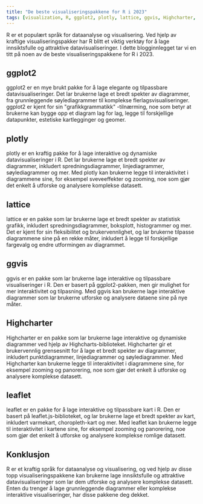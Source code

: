```yaml
---
title: "De beste visualiseringspakkene for R i 2023"
tags: [visualization, R, ggplot2, plotly, lattice, ggvis, Highcharter, leaflet]
---
```



R er et populært språk for dataanalyse og visualisering. Ved hjelp av kraftige visualiseringspakker har R blitt et viktig verktøy for å lage innsiktsfulle og attraktive datavisualiseringer. I dette blogginnlegget tar vi en titt på noen av de beste visualiseringspakkene for R i 2023.

<CiteDrive /> 

## ggplot2
ggplot2 er en mye brukt pakke for å lage elegante og tilpassbare datavisualiseringer. Det lar brukerne lage et bredt spekter av diagrammer, fra grunnleggende søylediagrammer til komplekse flerlagsvisualiseringer. ggplot2 er kjent for sin "grafikkgrammatikk" -tilnærming, noe som betyr at brukerne kan bygge opp et diagram lag for lag, legge til forskjellige datapunkter, estetiske kartlegginger og geomer.

## plotly
plotly er en kraftig pakke for å lage interaktive og dynamiske datavisualiseringer i R. Det lar brukerne lage et bredt spekter av diagrammer, inkludert spredningsdiagrammer, linjediagrammer, søylediagrammer og mer. Med plotly kan brukerne legge til interaktivitet i diagrammene sine, for eksempel sveveeffekter og zooming, noe som gjør det enkelt å utforske og analysere komplekse datasett.

## lattice
lattice er en pakke som lar brukerne lage et bredt spekter av statistisk grafikk, inkludert spredningsdiagrammer, boksplott, histogrammer og mer. Det er kjent for sin fleksibilitet og brukervennlighet, og lar brukerne tilpasse diagrammene sine på en rekke måter, inkludert å legge til forskjellige fargevalg og endre utformingen av diagrammet.

## ggvis
ggvis er en pakke som lar brukerne lage interaktive og tilpassbare visualiseringer i R. Den er basert på ggplot2-pakken, men gir mulighet for mer interaktivitet og tilpasning. Med ggvis kan brukerne lage interaktive diagrammer som lar brukerne utforske og analysere dataene sine på nye måter.

## Highcharter
Highcharter er en pakke som lar brukerne lage interaktive og dynamiske diagrammer ved hjelp av Highcharts-biblioteket. Highcharter gir et brukervennlig grensesnitt for å lage et bredt spekter av diagrammer, inkludert punktdiagrammer, linjediagrammer og søylediagrammer. Med Highcharter kan brukerne legge til interaktivitet i diagrammene sine, for eksempel zooming og panorering, noe som gjør det enkelt å utforske og analysere komplekse datasett.

## leaflet
leaflet er en pakke for å lage interaktive og tilpassbare kart i R. Den er basert på leaflet.js-biblioteket, og lar brukerne lage et bredt spekter av kart, inkludert varmekart, choropleth-kart og mer. Med leaflet kan brukerne legge til interaktivitet i kartene sine, for eksempel zooming og panorering, noe som gjør det enkelt å utforske og analysere komplekse romlige datasett.

## Konklusjon
R er et kraftig språk for dataanalyse og visualisering, og ved hjelp av disse topp visualiseringspakkene kan brukerne lage innsiktsfulle og attraktive datavisualiseringer som lar dem utforske og analysere komplekse datasett. Enten du trenger å lage grunnleggende diagrammer eller komplekse interaktive visualiseringer, har disse pakkene deg dekket.